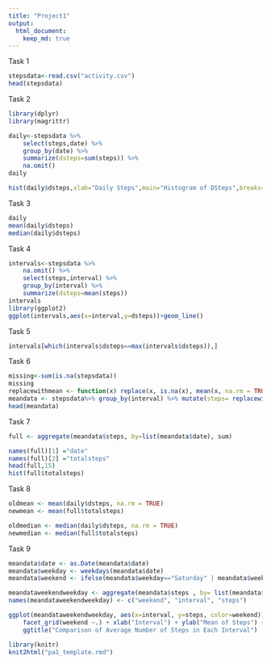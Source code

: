 ```yaml
--- 
title: "Project1" 
output: 
  html_document: 
    keep_md: true 
---
```

Task 1
```r


stepsdata<-read.csv("activity.csv")
head(stepsdata)
```
Task 2
```r
library(dplyr)
library(magrittr)

daily<-stepsdata %>% 
    select(steps,date) %>% 
    group_by(date) %>%
    summarize(dsteps=sum(steps)) %>% 
    na.omit()
daily

hist(daily$dsteps,xlab="Daily Steps",main="Histogram of DSteps",breaks=25)
```

Task 3
```r
daily
mean(daily$dsteps)
median(daily$dsteps)
```


Task 4
```r
intervals<-stepsdata %>% 
    na.omit() %>% 
    select(steps,interval) %>% 
    group_by(interval) %>% 
    summarize(dsteps=mean(steps))
intervals
library(ggplot2)
ggplot(intervals,aes(x=interval,y=dsteps))+geom_line()
```

Task 5
```r
intervals[which(intervals$dsteps==max(intervals$dsteps)),]
```

Task 6
```r
missing<-sum(is.na(stepsdata))
missing
replacewithmean <- function(x) replace(x, is.na(x), mean(x, na.rm = TRUE))
meandata <- stepsdata%>% group_by(interval) %>% mutate(steps= replacewithmean(steps))
head(meandata)
```

Task 7
```r
full <- aggregate(meandata$steps, by=list(meandata$date), sum)

names(full)[1] ="date"
names(full)[2] ="totalsteps"
head(full,15)
hist(full$totalsteps)
```


Task 8
```r
oldmean <- mean(daily$dsteps, na.rm = TRUE)
newmean <- mean(full$totalsteps)

oldmedian <- median(daily$dsteps, na.rm = TRUE)
newmedian <- median(full$totalsteps)
```


Task 9
```r
meandata$date <- as.Date(meandata$date)
meandata$weekday <- weekdays(meandata$date)
meandata$weekend <- ifelse(meandata$weekday=="Saturday" | meandata$weekday=="Sunday", "Weekend", "Weekday" )

meandataweekendweekday <- aggregate(meandata$steps , by= list(meandata$weekend, meandata$interval), na.omit(mean))
names(meandataweekendweekday) <- c("weekend", "interval", "steps")

ggplot(meandataweekendweekday, aes(x=interval, y=steps, color=weekend)) + geom_line()+
    facet_grid(weekend ~.) + xlab("Interval") + ylab("Mean of Steps") +
    ggtitle("Comparison of Average Number of Steps in Each Interval")

```

```r
library(knitr)
knit2html("pa1_template.rmd")
```
